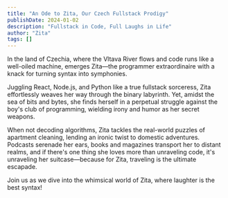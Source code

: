 ```yaml
---
title: "An Ode to Zita, Our Czech Fullstack Prodigy"
publishDate: 2024-01-02
description: "Fullstack in Code, Full Laughs in Life"
author: "Zita"
tags: []
---
```


In the land of Czechia, where the Vltava River flows and code runs like a
well-oiled machine, emerges Zita—the programmer extraordinaire with a knack
for turning syntax into symphonies.

Juggling React, Node.js, and Python like a true fullstack sorceress, Zita effortlessly weaves her way through the binary labyrinth. Yet, amidst the sea of bits and bytes, she finds herself in a perpetual struggle against the boy's club of programming, wielding irony and humor as her secret weapons.

When not decoding algorithms, Zita tackles the real-world puzzles of apartment cleaning, lending an ironic twist to domestic adventures. Podcasts serenade her ears, books and magazines transport her to distant realms, and if there's one thing she loves more than unraveling code, it's unraveling her suitcase—because for Zita, traveling is the ultimate escapade.

Join us as we dive into the whimsical world of Zita, where laughter is the best syntax!
